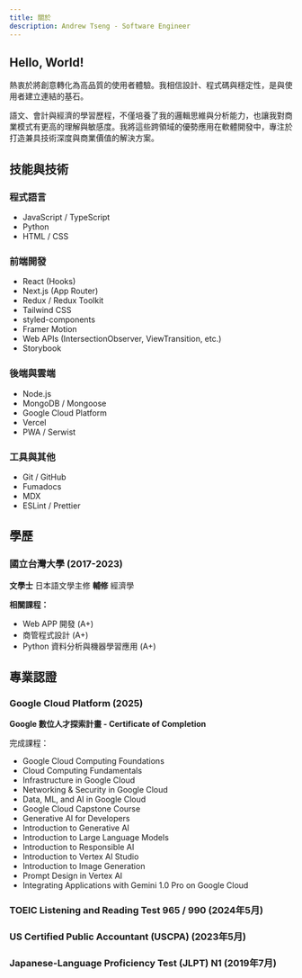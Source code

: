 ```yaml
---
title: 關於
description: Andrew Tseng - Software Engineer
---
```


<section data-testid="about-section-introduction">

# Hello, World!

熱衷於將創意轉化為高品質的使用者體驗。我相信設計、程式碼與穩定性，是與使用者建立連結的基石。

語文、會計與經濟的學習歷程，不僅培養了我的邏輯思維與分析能力，也讓我對商業模式有更高的理解與敏感度。我將這些跨領域的優勢應用在軟體開發中，專注於打造兼具技術深度與商業價值的解決方案。

</section>

<section data-testid="about-section-skills">

## 技能與技術

### 程式語言

- JavaScript / TypeScript
- Python
- HTML / CSS

### 前端開發

- React (Hooks)
- Next.js (App Router)
- Redux / Redux Toolkit
- Tailwind CSS
- styled-components
- Framer Motion
- Web APIs (IntersectionObserver, ViewTransition, etc.)
- Storybook

### 後端與雲端

- Node.js
- MongoDB / Mongoose
- Google Cloud Platform
- Vercel
- PWA / Serwist

### 工具與其他

- Git / GitHub
- Fumadocs
- MDX
- ESLint / Prettier

</section>

<section data-testid="about-section-education">

## 學歷

### 國立台灣大學 (2017-2023)

**文學士** 日本語文學主修
**輔修** 經濟學

**相關課程：**

- Web APP 開發 (A+)
- 商管程式設計 (A+)
- Python 資料分析與機器學習應用 (A+)

</section>

<section data-testid="about-section-certifications">

## 專業認證

### Google Cloud Platform (2025)

**Google 數位人才探索計畫 - Certificate of Completion**

完成課程：

- Google Cloud Computing Foundations
- Cloud Computing Fundamentals
- Infrastructure in Google Cloud
- Networking & Security in Google Cloud
- Data, ML, and AI in Google Cloud
- Google Cloud Capstone Course
- Generative AI for Developers
- Introduction to Generative AI
- Introduction to Large Language Models
- Introduction to Responsible AI
- Introduction to Vertex AI Studio
- Introduction to Image Generation
- Prompt Design in Vertex AI
- Integrating Applications with Gemini 1.0 Pro on Google Cloud

### TOEIC Listening and Reading Test 965 / 990 (2024年5月)

### US Certified Public Accountant (USCPA) (2023年5月)

### Japanese-Language Proficiency Test (JLPT) N1 (2019年7月)

</section>
